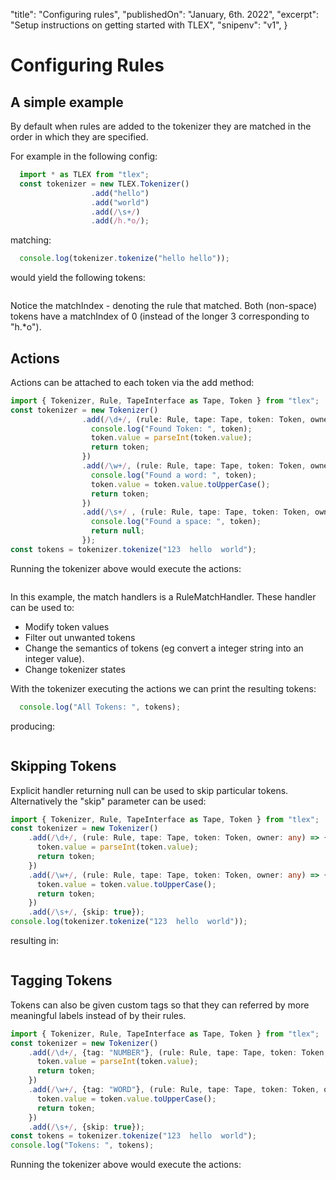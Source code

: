   "title": "Configuring rules",
  "publishedOn": "January, 6th. 2022",
  "excerpt": "Setup instructions on getting started with TLEX",
  "snipenv": "v1",
}

# Configuring Rules

## A simple example

By default when rules are added to the tokenizer they are matched in the order in which they are specified.

For example in the following config:

```ts snippet=1 silent=true
  import * as TLEX from "tlex";
  const tokenizer = new TLEX.Tokenizer()
                  .add("hello")
                  .add("world")
                  .add(/\s+/)
                  .add(/h.*o/);
```

matching:

```ts snippet=2 prev=1 silent=true
  console.log(tokenizer.tokenize("hello hello"));
```

would yield the following tokens:

```snipout src=2
```

Notice the matchIndex - denoting the rule that matched.  Both (non-space) tokens have a matchIndex of 0 (instead of the longer 3 corresponding to "h.*o").

## Actions

Actions can be attached to each token via the add method:

```ts snippet=s3 silent=true
import { Tokenizer, Rule, TapeInterface as Tape, Token } from "tlex";
const tokenizer = new Tokenizer()
                .add(/\d+/, (rule: Rule, tape: Tape, token: Token, owner: any) => {
                  console.log("Found Token: ", token);
                  token.value = parseInt(token.value);
                  return token;
                })
                .add(/\w+/, (rule: Rule, tape: Tape, token: Token, owner: any) => {
                  console.log("Found a word: ", token);
                  token.value = token.value.toUpperCase();
                  return token;
                })
                .add(/\s+/ , (rule: Rule, tape: Tape, token: Token, owner: any) => {
                  console.log("Found a space: ", token);
                  return null;
                });
const tokens = tokenizer.tokenize("123  hello  world");
```

Running the tokenizer above would execute the actions:

```snipout src=s3
```

In this example, the match handlers is a RuleMatchHandler.  These handler can be used to:

* Modify token values
* Filter out unwanted tokens
* Change the semantics of tokens (eg convert a integer string into an integer value).
* Change tokenizer states

With the tokenizer executing the actions we can print the resulting tokens:

```ts snippet=s4 prev=s3 silent=true
  console.log("All Tokens: ", tokens);
```

producing:

```snipout src=s4
```

## Skipping Tokens

Explicit handler returning null can be used to skip particular tokens.  Alternatively the "skip" parameter can be used:

```ts snippet=useSkip silent=true
import { Tokenizer, Rule, TapeInterface as Tape, Token } from "tlex";
const tokenizer = new Tokenizer()
    .add(/\d+/, (rule: Rule, tape: Tape, token: Token, owner: any) => {
      token.value = parseInt(token.value);
      return token;
    })
    .add(/\w+/, (rule: Rule, tape: Tape, token: Token, owner: any) => {
      token.value = token.value.toUpperCase();
      return token;
    })
    .add(/\s+/, {skip: true});
console.log(tokenizer.tokenize("123  hello  world"));
```

resulting in:

```snipout src=useSkip
```

## Tagging Tokens

Tokens can also be given custom tags so that they can referred by more meaningful labels instead of by their rules.

```ts snippet=s5 silent=true
import { Tokenizer, Rule, TapeInterface as Tape, Token } from "tlex";
const tokenizer = new Tokenizer()
    .add(/\d+/, {tag: "NUMBER"}, (rule: Rule, tape: Tape, token: Token, owner: any) => {
      token.value = parseInt(token.value);
      return token;
    })
    .add(/\w+/, {tag: "WORD"}, (rule: Rule, tape: Tape, token: Token, owner: any) => {
      token.value = token.value.toUpperCase();
      return token;
    })
    .add(/\s+/, {skip: true});
const tokens = tokenizer.tokenize("123  hello  world");
console.log("Tokens: ", tokens);
```

Running the tokenizer above would execute the actions:

```snipout src=s5
```

